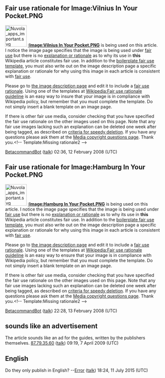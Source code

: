 <article id="11292918" title=Talk:In Your Pocket City Guides>
	<talkpage id="11292918" title="Talk:In Your Pocket City Guides">
{{TourismProject|class=start|importance=mid}}

==Fair use rationale for Image:Vilnius In Your Pocket.PNG==
[[Image:Nuvola apps important.svg|70px|left]]
'''[[:Image:Vilnius In Your Pocket.PNG]]''' is being used on this article. I notice the image page specifies that the image is being used under [[Wikipedia:Fair use|fair use]] but there is no [[Wikipedia:Fair use rationale guideline|explanation or rationale]] as to why its use in '''this''' Wikipedia article constitutes fair use. In addition to the [[Wikipedia:Image copyright tags/Fair use|boilerplate fair use template]], you must also write out on the image description page a specific explanation or rationale for why using this image in each article is consistent with [[WP:FU|fair use]].

Please go to [[:Image:Vilnius In Your Pocket.PNG|the image description page]] and edit it to include a [[Wikipedia:Fair use rationale guideline |fair use rationale]]. Using one of the templates at [[Wikipedia:Fair use rationale guideline]] is an easy way to insure that your image is in compliance with Wikipedia policy, but remember that you must complete the template. Do not simply insert a blank template on an image page.

If there is  other fair use media, consider checking that you have specified the fair use rationale on the other images used on this page.  Note that any fair use images lacking such an explanation can be deleted one week after being tagged, as described on [[Wikipedia:Criteria for speedy deletion#Images.2FMedia|criteria for speedy deletion]]. If you have any questions please ask them at the [[Wikipedia:Media copyright questions|Media copyright questions page]]. Thank you.&lt;!-- Template:Missing rationale2 --&gt;

[[User:BetacommandBot|BetacommandBot]] ([[User talk:BetacommandBot|talk]]) 02:36, 12 February 2008 (UTC)

==Fair use rationale for Image:Hamburg In Your Pocket.PNG==
[[Image:Nuvola apps important.svg|70px|left]]
'''[[:Image:Hamburg In Your Pocket.PNG]]''' is being used on this article. I notice the image page specifies that the image is being used under [[Wikipedia:Fair use|fair use]] but there is no [[Wikipedia:Fair use rationale guideline|explanation or rationale]] as to why its use in '''this''' Wikipedia article constitutes fair use. In addition to the [[Wikipedia:Image copyright tags/Fair use|boilerplate fair use template]], you must also write out on the image description page a specific explanation or rationale for why using this image in each article is consistent with [[WP:FU|fair use]].

Please go to [[:Image:Hamburg In Your Pocket.PNG|the image description page]] and edit it to include a [[Wikipedia:Fair use rationale guideline |fair use rationale]]. Using one of the templates at [[Wikipedia:Fair use rationale guideline]] is an easy way to ensure that your image is in compliance with Wikipedia policy, but remember that you must complete the template. Do not simply insert a blank template on an image page.

If there is  other fair use media, consider checking that you have specified the fair use rationale on the other images used on this page.  Note that any fair use images lacking such an explanation can be deleted one week after being tagged, as described on [[Wikipedia:Criteria for speedy deletion#Images.2FMedia|criteria for speedy deletion]]. If you have any questions please ask them at the [[Wikipedia:Media copyright questions|Media copyright questions page]]. Thank you.&lt;!-- Template:Missing rationale2 --&gt;

[[User:BetacommandBot|BetacommandBot]] ([[User talk:BetacommandBot|talk]]) 22:28, 13 February 2008 (UTC)


== sounds like an advertisement ==

The article sounds like an ad for the guides, written by the publishers themselves.
[[Special:Contributions/87.79.35.60|87.79.35.60]] ([[User talk:87.79.35.60|talk]]) 09:19, 7 April 2009 (UTC)

== English ==

Do they only publish in English? --[[User:Error|Error]] ([[User talk:Error|talk]]) 18:24, 11 July 2015 (UTC)
	</talkpage>
</article>